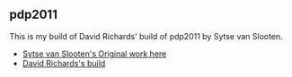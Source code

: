 == pdp2011 ==

This is my build of David Richards' build of pdp2011 by Sytse van Slooten.

* [http://pdp2011.sytse.net/wordpress/ Sytse van Slooten's Original work here]
* [https://github.com/DavidJRichards/pdp2011/ David Richards's build]

